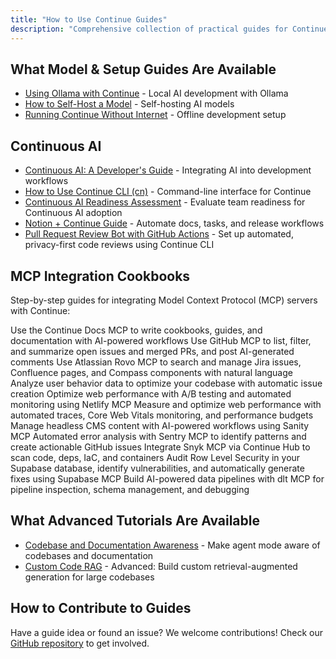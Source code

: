 ```yaml
---
title: "How to Use Continue Guides"
description: "Comprehensive collection of practical guides for Continue including model setup, local development with Ollama, offline usage, self-hosting, custom context providers, and advanced customization tutorials"
---
```


## What Model & Setup Guides Are Available

- [Using Ollama with Continue](/guides/ollama-guide) - Local AI development with Ollama
- [How to Self-Host a Model](/guides/how-to-self-host-a-model) - Self-hosting AI models
- [Running Continue Without Internet](/guides/running-continue-without-internet) - Offline development setup

## Continuous AI

- [Continuous AI: A Developer's Guide](/guides/continuous-ai) - Integrating AI into development workflows
- [How to Use Continue CLI (cn)](/guides/cli) - Command-line interface for Continue
- [Continuous AI Readiness Assessment](/guides/continuous-ai-readiness-assessment) - Evaluate team readiness for Continuous AI adoption
- [Notion + Continue Guide](/guides/notion-continue-guide) - Automate docs, tasks, and release workflows
- [Pull Request Review Bot with GitHub Actions](/guides/github-pr-review-bot) - Set up automated, privacy-first code reviews using Continue CLI

## MCP Integration Cookbooks

Step-by-step guides for integrating Model Context Protocol (MCP) servers with Continue:

<CardGroup cols={3}>
  <Card title="Continue Docs MCP Cookbook" icon="book" href="/guides/continue-docs-mcp-cookbook">
    Use the Continue Docs MCP to write cookbooks, guides, and documentation with AI-powered workflows
  </Card>

  <Card title="GitHub MCP Cookbook" icon="github" href="/guides/github-mcp-continue-cookbook">
    Use GitHub MCP to list, filter, and summarize open issues and merged PRs, and post AI-generated comments
  </Card>

  <Card title="Atlassian MCP Cookbook" icon="atlassian" href="/guides/atlassian-mcp-continue-cookbook">
    Use Atlassian Rovo MCP to search and manage Jira issues, Confluence pages, and Compass components with natural language
  </Card>

  <Card title="PostHog Session Analysis Cookbook" icon="chart-line" href="/guides/posthog-github-continuous-ai">
    Analyze user behavior data to optimize your codebase with automatic issue creation
  </Card>

  <Card title="Netlify Performance Optimization Cookbook" icon="globe" href="/guides/netlify-mcp-continuous-deployment">
    Optimize web performance with A/B testing and automated monitoring using Netlify MCP
  </Card>

  <Card title="Chrome DevTools Performance Cookbook" icon="gauge" href="/guides/chrome-devtools-mcp-performance">
    Measure and optimize web performance with automated traces, Core Web Vitals monitoring, and performance budgets
  </Card>

  <Card title="Sanity CMS Integration Cookbook" icon="database" href="/guides/sanity-mcp-continue-cookbook">
    Manage headless CMS content with AI-powered workflows using Sanity MCP
  </Card>

  <Card title="Sentry Error Monitoring Cookbook" icon="bug" href="/guides/sentry-mcp-error-monitoring">
    Automated error analysis with Sentry MCP to identify patterns and create actionable GitHub issues
  </Card>

  <Card title="Snyk + Continue Hub Agent Cookbook (MCP)" icon="shield" href="/guides/snyk-mcp-continue-cookbook">
    Integrate Snyk MCP via Continue Hub to scan code, deps, IaC, and containers
  </Card>

  <Card title="Supabase Database Workflow Cookbook" icon="database" href="/guides/supabase-mcp-database-workflow">
    Audit Row Level Security in your Supabase database, identify vulnerabilities, and automatically generate fixes using Supabase MCP
  </Card>

  <Card title="dlt Data Pipelines Cookbook" icon="pipe" href="/guides/dlt-mcp-continue-cookbook">
    Build AI-powered data pipelines with dlt MCP for pipeline inspection, schema management, and debugging
  </Card>
</CardGroup>

## What Advanced Tutorials Are Available

- [Codebase and Documentation Awareness](/guides/codebase-documentation-awareness) - Make agent mode aware of codebases and documentation
- [Custom Code RAG](/guides/custom-code-rag) - Advanced: Build custom retrieval-augmented generation for large codebases

## How to Contribute to Guides

Have a guide idea or found an issue? We welcome contributions! Check our [GitHub repository](https://github.com/continuedev/continue) to get involved.
